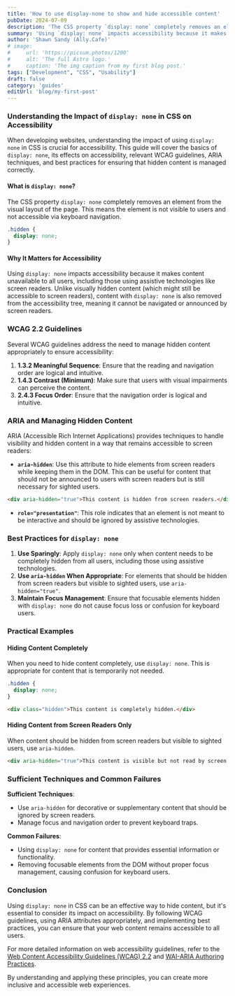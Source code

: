 ```yaml
---
title: 'How to use display-none to show and hide accessible content'
pubDate: 2024-07-09
description: 'The CSS property `display: none` completely removes an element from the visual layout of the page.'
summary: 'Using `display: none` impacts accessibility because it makes content unavailable to all users, including those using assistive technologies like screen readers. Unlike visually hidden content (which might still be accessible to screen readers), content with `display: none` is also removed from the accessibility tree, meaning it cannot be navigated or announced by screen readers.'
author: 'Shawn Sandy (Ally.Cafe)'
# image:
#     url: 'https://picsum.photos/1200'
#     alt: 'The full Astro logo.'
#     caption: 'The img caption from my first blog post.'
tags: ["Development", "CSS", "Usability"]
draft: false
category: 'guides'
editUrl: 'blog/my-first-post'
---
```


### Understanding the Impact of `display: none` in CSS on Accessibility

When developing websites, understanding the impact of using `display: none` in CSS is crucial for accessibility. This guide will cover the basics of `display: none`, its effects on accessibility, relevant WCAG guidelines, ARIA techniques, and best practices for ensuring that hidden content is managed correctly.

#### What is `display: none`?

The CSS property `display: none` completely removes an element from the visual layout of the page. This means the element is not visible to users and not accessible via keyboard navigation.

```css
.hidden {
  display: none;
}
```

#### Why It Matters for Accessibility

Using `display: none` impacts accessibility because it makes content unavailable to all users, including those using assistive technologies like screen readers. Unlike visually hidden content (which might still be accessible to screen readers), content with `display: none` is also removed from the accessibility tree, meaning it cannot be navigated or announced by screen readers.

### WCAG 2.2 Guidelines

Several WCAG guidelines address the need to manage hidden content appropriately to ensure accessibility:

1. **1.3.2 Meaningful Sequence**: Ensure that the reading and navigation order are logical and intuitive.
2. **1.4.3 Contrast (Minimum)**: Make sure that users with visual impairments can perceive the content.
3. **2.4.3 Focus Order**: Ensure that the navigation order is logical and intuitive.

### ARIA and Managing Hidden Content

ARIA (Accessible Rich Internet Applications) provides techniques to handle visibility and hidden content in a way that remains accessible to screen readers:

- **`aria-hidden`**: Use this attribute to hide elements from screen readers while keeping them in the DOM. This can be useful for content that should not be announced to users with screen readers but is still necessary for sighted users.

```html
<div aria-hidden="true">This content is hidden from screen readers.</div>
```

- **`role="presentation"`**: This role indicates that an element is not meant to be interactive and should be ignored by assistive technologies.

### Best Practices for `display: none`

1. **Use Sparingly**: Apply `display: none` only when content needs to be completely hidden from all users, including those using assistive technologies.
2. **Use `aria-hidden` When Appropriate**: For elements that should be hidden from screen readers but visible to sighted users, use `aria-hidden="true"`.
3. **Maintain Focus Management**: Ensure that focusable elements hidden with `display: none` do not cause focus loss or confusion for keyboard users.

### Practical Examples

#### Hiding Content Completely

When you need to hide content completely, use `display: none`. This is appropriate for content that is temporarily not needed.

```css
.hidden {
  display: none;
}
```

```html
<div class="hidden">This content is completely hidden.</div>
```

#### Hiding Content from Screen Readers Only

When content should be hidden from screen readers but visible to sighted users, use `aria-hidden`.

```html
<div aria-hidden="true">This content is visible but not read by screen readers.</div>
```

### Sufficient Techniques and Common Failures

**Sufficient Techniques**:
- Use `aria-hidden` for decorative or supplementary content that should be ignored by screen readers.
- Manage focus and navigation order to prevent keyboard traps.

**Common Failures**:
- Using `display: none` for content that provides essential information or functionality.
- Removing focusable elements from the DOM without proper focus management, causing confusion for keyboard users.

### Conclusion

Using `display: none` in CSS can be an effective way to hide content, but it's essential to consider its impact on accessibility. By following WCAG guidelines, using ARIA attributes appropriately, and implementing best practices, you can ensure that your web content remains accessible to all users.

For more detailed information on web accessibility guidelines, refer to the [Web Content Accessibility Guidelines (WCAG) 2.2](https://www.w3.org/TR/WCAG22/) and [WAI-ARIA Authoring Practices](https://www.w3.org/TR/wai-aria-practices-1.1/).

By understanding and applying these principles, you can create more inclusive and accessible web experiences.